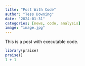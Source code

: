 ```yaml
---
title: "Post With Code"
author: "Tess Downing"
date: "2024-01-31"
categories: [news, code, analysis]
image: "image.jpg"
---
```


This is a post with executable code.

```r
library(praise)
praise()
1 + 1
```
